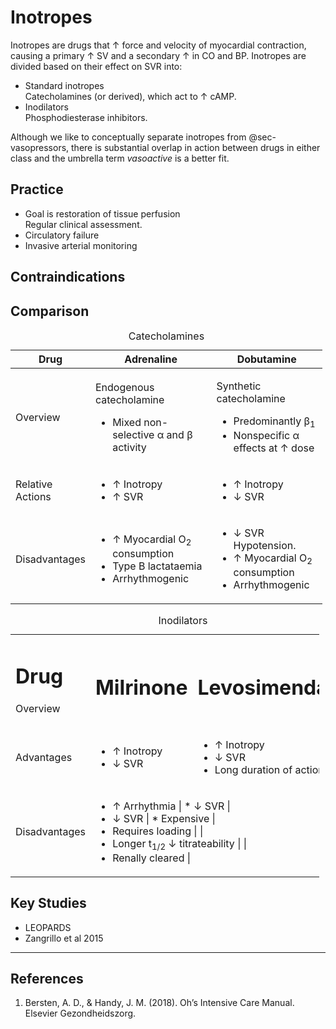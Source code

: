# Inotropes {#sec-inotropes}

Inotropes are drugs that ↑ force and velocity of myocardial contraction, causing a primary ↑ SV and a secondary ↑ in CO and BP. Inotropes are divided based on their effect on SVR into:

* Standard inotropes\
Catecholamines (or derived), which act to ↑ cAMP.
* Inodilators\
Phosphodiesterase inhibitors. 

:::column-margin
Although we like to conceptually separate inotropes from @sec-vasopressors, there is substantial overlap in action between drugs in either class and the umbrella term *vasoactive* is a better fit.
:::

## Practice

* Goal is restoration of tissue perfusion\
Regular clinical assessment.
* Circulatory failure
* Invasive arterial monitoring

## Contraindications


## Comparison

+------------------+----------------------------------------+-----------------------------------+
| Drug             | Adrenaline                             | Dobutamine                        |
+==================+========================================+===================================+
| Overview         | Endogenous catecholamine               | Synthetic catecholamine           |
|                  |                                        |                                   |
|                  | * Mixed non-selective α and β activity | * Predominantly β~1~              |
|                  |                                        | * Nonspecific α effects at ↑ dose |
+------------------+----------------------------------------+-----------------------------------+
| Relative Actions | * ↑ Inotropy                           | * ↑ Inotropy                      |
|                  | * ↑ SVR                                | * ↓ SVR                           |
+------------------+----------------------------------------+-----------------------------------+
| Disadvantages    | * ↑ Myocardial O~2~ consumption        | * ↓ SVR\                          |
|                  | * Type B lactataemia                   | Hypotension.                      |
|                  | * Arrhythmogenic                       | * ↑ Myocardial O~2~ consumption   |
|                  |                                        | * Arrhythmogenic                  |
+------------------+----------------------------------------+-----------------------------------+

: Catecholamines


+---------------+----------------------------------+---------------------------+
| Drug          | Milrinone                        | Levosimendan              |
+===============+==================================+===========================+
| Overview      |                                  |                           |
|               |                                  |                           |
|               |                                  |                           |
|               |                                  |                           |
+---------------+----------------------------------+---------------------------+
| Advantages    | * ↑ Inotropy                     | * ↑ Inotropy              |
|               | * ↓ SVR                          | * ↓ SVR                   |
|               |                                  | * Long duration of action |
+---------------+----------------------------------+---------------------------+
| Disadvantages | * ↑ Arrhythmia                   | * ↓ SVR                   |
|               | * ↓ SVR                          | * Expensive               |
|               | * Requires loading               |                           |
|               | * Longer t~1/2~ ↓ titrateability |                           |
|               | * Renally cleared                                 |                           |
+---------------+----------------------------------+---------------------------+

: Inodilators


## Key Studies

* LEOPARDS
* Zangrillo et al 2015


---

## References

1. Bersten, A. D., & Handy, J. M. (2018). Oh’s Intensive Care Manual. Elsevier Gezondheidszorg.
